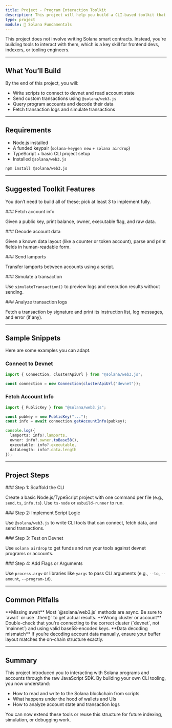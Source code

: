 ```yaml
---
title: Project - Program Interaction Toolkit
description: This project will help you build a CLI-based toolkit that interacts directly with deployed Solana programs. You'll write TypeScript scripts using `@solana/web3.js` to query accounts, send transactions, and analyze on-chain activity, without relying on Anchor. The goal is to get comfortable with raw, lower-level Solana development.
type: project
module: 🧱 Solana Fundamentals
---
```



<Callout type="info">
This project does not involve writing Solana smart contracts. Instead, you're building tools to interact with them, which is a key skill for frontend devs, indexers, or tooling engineers.
</Callout>

---

## What You’ll Build

<Callout type="info">
By the end of this project, you will:

- Write scripts to connect to devnet and read account state
- Send custom transactions using `@solana/web3.js`
- Query program accounts and decode their data
- Fetch transaction logs and simulate transactions
</Callout>

---

## Requirements

- Node.js installed
- A funded keypair (`solana-keygen new` + `solana airdrop`)
- TypeScript + basic CLI project setup
- Installed `@solana/web3.js`

```bash
npm install @solana/web3.js
````

---

## Suggested Toolkit Features

You don’t need to build all of these; pick at least 3 to implement fully.

<Accordions>
<Accordion title="Fetch account info">
### Fetch account info

Given a public key, print balance, owner, executable flag, and raw data. 
</Accordion>

<Accordion title="Decode account data">
### Decode account data

Given a known data layout (like a counter or token account), parse and print fields in human-readable form. 
</Accordion>

<Accordion title="Send lamports">
### Send lamports

Transfer lamports between accounts using a script. 
</Accordion>

<Accordion title="Simulate a transaction">
### Simulate a transaction

Use `simulateTransaction()` to preview logs and execution results without sending.
</Accordion>

<Accordion title="Analyze transaction logs">
### Analyze transaction logs

Fetch a transaction by signature and print its instruction list, log messages, and error (if any).
</Accordion>
</Accordions>

---

## Sample Snippets

Here are some examples you can adapt.

### Connect to Devnet

```ts title="connect.ts"
import { Connection, clusterApiUrl } from "@solana/web3.js";

const connection = new Connection(clusterApiUrl("devnet"));
```

### Fetch Account Info

```ts title="account-info.ts"
import { PublicKey } from "@solana/web3.js";

const pubkey = new PublicKey("...");
const info = await connection.getAccountInfo(pubkey);

console.log({
  lamports: info?.lamports,
  owner: info?.owner.toBase58(),
  executable: info?.executable,
  dataLength: info?.data.length
});
```

---

## Project Steps

<Steps>
<Step>
### Step 1: Scaffold the CLI

Create a basic Node.js/TypeScript project with one command per file (e.g., `send.ts`, `info.ts`). Use `ts-node` or `esbuild-runner` to run.
</Step>

<Step>
### Step 2: Implement Script Logic

Use `@solana/web3.js` to write CLI tools that can connect, fetch data, and send transactions.
</Step>

<Step>
### Step 3: Test on Devnet

Use `solana airdrop` to get funds and run your tools against devnet programs or accounts. 
</Step>

<Step>
### Step 4: Add Flags or Arguments

Use `process.argv` or libraries like `yargs` to pass CLI arguments (e.g., `--to`, `--amount`, `--program-id`). 
</Step> </Steps>

---

## Common Pitfalls

<Callout type="warn">
**Missing await**  
Most `@solana/web3.js` methods are async. Be sure to `await` or use `.then()` to get actual results.
</Callout>

<Callout type="warn">
**Wrong cluster or account**  
Double-check that you're connecting to the correct cluster (`devnet`, not `mainnet`) and using valid base58-encoded keys.
</Callout>

<Callout type="warn">
**Data decoding mismatch**  
If you’re decoding account data manually, ensure your buffer layout matches the on-chain structure exactly.
</Callout>

---

## Summary

This project introduced you to interacting with Solana programs and accounts through the raw JavaScript SDK. By building your own CLI tooling, you now understand:

* How to read and write to the Solana blockchain from scripts
* What happens under the hood of wallets and UIs
* How to analyze account state and transaction logs

You can now extend these tools or reuse this structure for future indexing, simulation, or debugging work.
